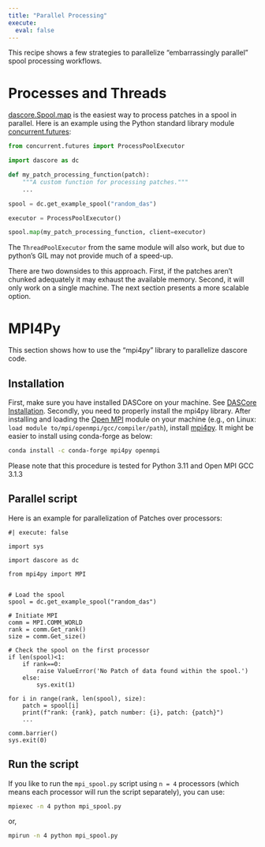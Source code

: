 ```yaml
---
title: "Parallel Processing"
execute:
  eval: false
---
```


This recipe shows a few strategies to parallelize "embarrassingly parallel" spool processing workflows.

# Processes and Threads
[dascore.Spool.map](`dascore.BaseSpool.map`) is the easiest way to process patches in a spool in parallel. Here is an example using the Python standard library module [concurrent.futures](https://docs.python.org/3/library/concurrent.futures.html):

```python
from concurrent.futures import ProcessPoolExecutor

import dascore as dc

def my_patch_processing_function(patch):
    """A custom function for processing patches."""
    ...

spool = dc.get_example_spool("random_das")

executor = ProcessPoolExecutor()

spool.map(my_patch_processing_function, client=executor)
```

The `ThreadPoolExecutor` from the same module will also work, but due to python's GIL may not provide much of a speed-up.

There are two downsides to this approach. First, if the patches aren't chunked adequately it may exhaust the available memory. Second, it will only work on a single machine. The next section presents a more scalable option.

# MPI4Py

This section shows how to use the "mpi4py" library to parallelize dascore code.

## Installation

First, make sure you have installed DASCore on your machine. See [DASCore Installation](https://dascore.org/#:~:text=0.2%29%3B-,Installation). Secondly, you need to properly install the mpi4py library. After installing and loading the [Open MPI](https://docs.open-mpi.org/en/v5.0.x/installing-open-mpi/quickstart.html) module on your machine (e.g., on Linux: ` load module to/mpi/openmpi/gcc/compiler/path`), install [mpi4py](https://pypi.org/project/mpi4py/). It might be easier to install using conda-forge as below:

```bash
conda install -c conda-forge mpi4py openmpi
```

Please note that this procedure is tested for Python 3.11 and Open MPI GCC 3.1.3


## Parallel script

Here is an example for parallelization of Patches over processors:

```.python
#| execute: false

import sys

import dascore as dc

from mpi4py import MPI


# Load the spool
spool = dc.get_example_spool("random_das")

# Initiate MPI
comm = MPI.COMM_WORLD
rank = comm.Get_rank()
size = comm.Get_size()

# Check the spool on the first processor
if len(spool)<1:
    if rank==0:
        raise ValueError('No Patch of data found within the spool.')
    else:
        sys.exit(1)

for i in range(rank, len(spool), size):
    patch = spool[i]
    print(f"rank: {rank}, patch number: {i}, patch: {patch}")
    ...

comm.barrier()
sys.exit(0)
```

## Run the script

If you like to run the `mpi_spool.py` script using `n = 4` processors (which means each processor will run the script separately), you can use:

```bash
mpiexec -n 4 python mpi_spool.py
```

or,

```bash
mpirun -n 4 python mpi_spool.py
```
